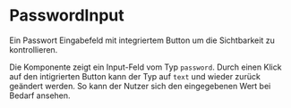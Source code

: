 
<Meta of={PasswordInputStories}/>

# PasswordInput

Ein Passwort Eingabefeld mit integriertem Button um die Sichtbarkeit zu kontrollieren.

<ViewSource path="components/password-input.tsx"/>

<Canvas of={PasswordInputStories.Default} />

Die Komponente zeigt ein Input-Feld vom Typ `password`. 
Durch einen Klick auf den intigrierten Button kann der Typ auf `text` und 
wieder zurück geändert werden. So kann der Nutzer sich den eingegebenen Wert bei Bedarf ansehen.